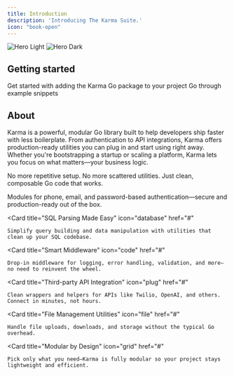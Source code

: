 ```yaml
---
title: Introduction
description: 'Introducing The Karma Suite.'
icon: "book-open"
---
```


<img
  className="block dark:hidden"
  src="/images/Karma-cover.png"
  alt="Hero Light"
/>
<img
  className="hidden dark:block"
  src="/images/Karma-cover.png"
  alt="Hero Dark"
/>

## Getting started

<CardGroup cols={2}>
  <Card
    title="Installation"
    icon="wand-magic-sparkles"
    href="/quickstart"
  >
      Get started with adding the Karma Go package to your project
  </Card>
  <Card
    title="Look at examples"
    icon="book"
    href="https://github.com/MelloB1989/karma/tree/main/tests"
  >
      Go through example snippets
  </Card>
</CardGroup>

## About

Karma is a powerful, modular Go library built to help developers ship faster with less boilerplate. From authentication to API integrations, Karma offers production-ready utilities you can plug in and start using right away. Whether you're bootstrapping a startup or scaling a platform, Karma lets you focus on what matters—your business logic.

No more repetitive setup. No more scattered utilities. Just clean, composable Go code that works.

<CardGroup cols={2}>
  <Card
    title="Plug-and-Play Auth"
    icon="lock"
    href="#"
  >
    Modules for phone, email, and password-based authentication—secure and production-ready out of the box.
  </Card>

  <Card
    title="SQL Parsing Made Easy"
    icon="database"
    href="#"
  >
    Simplify query building and data manipulation with utilities that clean up your SQL codebase.
  </Card>

  <Card
    title="Smart Middleware"
    icon="code"
    href="#"
  >
    Drop-in middleware for logging, error handling, validation, and more—no need to reinvent the wheel.
  </Card>

  <Card
    title="Third-party API Integration"
    icon="plug"
    href="#"
  >
    Clean wrappers and helpers for APIs like Twilio, OpenAI, and others. Connect in minutes, not hours.
  </Card>

  <Card
    title="File Management Utilities"
    icon="file"
    href="#"
  >
    Handle file uploads, downloads, and storage without the typical Go overhead.
  </Card>

  <Card
    title="Modular by Design"
    icon="grid"
    href="#"
  >
    Pick only what you need—Karma is fully modular so your project stays lightweight and efficient.
  </Card>
</CardGroup>

